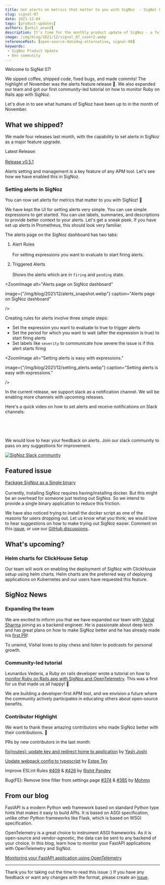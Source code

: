 ```yaml
---
title: Get alerts on metrics that matter to you with SigNoz  - SigNal 07
slug: signal-07
date: 2021-12-04
tags: [product-updates]
authors: [ankit_anand]
description: It's time for the monthly product update of SigNoz - a full-stack open-source APM tool. Find out what we've been upto at SigNoz during November, 2021.
image: /img/blog/2021/12/signal_07_cover2.webp
referencePost: [open-source-datadog-alternative, signal-08]
keywords:
 - SigNoz Product Update
 - Dev community
---
```



<head>
  <link rel="canonical" href="https://signoz.io/blog/community-update-07/"/>
</head>

Welcome to SigNal 07!

We sipped coffee, shipped code, fixed bugs, and made commits! The highlight of November was the alerts feature release 🔔. We also expanded our team and got our first community-led tutorial on how to monitor Ruby on Rails app with SigNoz.



Let's dive in to see what humans of SigNoz have been up to in the month of November.

## What we shipped?
We made four releases last month, with the capability to set alerts in SigNoz as a major feature upgrade.

Latest Release:<br></br>
[Release v0.5.1](https://github.com/SigNoz/signoz/releases/tag/v0.5.1)

Alerts setting and management is a key feature of any APM tool. Let's see how we have enabled this in SigNoz.

### Setting alerts in SigNoz
You can now set alerts for metrics that matter to you with SigNoz! 🎉 

We have kept the UI for setting alerts very simple. You can use simple expressions to get started. You can use labels, summaries, and descriptions to provide better context to your alerts. Let's get a sneak peek. If you have set up alerts in Prometheus, this should look very familiar.

The alerts page on the SigNoz dashboard has two tabs:
1. Alert Rules<br></br>
   For setting expressions you want to evaluate to start firing alerts.

2. Triggered Alerts<br></br>
   Shows the alerts which are in `firing` and `pending` state.



<ZoomImage
   alt="Alerts page on SigNoz dashboard"
   
   image={"/img/blog/2021/12/alerts_snapshot.webp"}
   caption="Alerts page on SigNoz dashboard"
   
/>

Creating rules for alerts involve three simple steps:
- Set the expression you want to evaluate to true to trigger alerts
- Set the period for which you want to wait (after the expression is true) to start firing alerts
- Set labels like `severity` to communicate how severe the issue is if this alert starts firing

<ZoomImage
   alt="Setting alerts is easy with expressions."
   
   image={"/img/blog/2021/12/setting_alerts.webp"}
   caption="Setting alerts is easy with expressions."
   
/>

In the current release, we support slack as a notification channel. We will be enabling more channels with upcoming releases.

Here's a quick video on how to set alerts and receive notifications on Slack channels:

<p>&nbsp;</p>

<Youtube id="HBLtC3UKpmA"  />

<p>&nbsp;</p>

We would love to hear your feedback on alerts. Join our slack community to pass on any suggestions for improvement.

[![SigNoz Slack community](/img/blog/common/join_slack_cta.png)](https://signoz.io/slack)

## Featured issue
[Package SigNoz as a Single binary](https://github.com/SigNoz/signoz/issues/392)<br></br>
Currently, installing SigNoz requires having/installing docker. But this might be an overhead for someone just testing out SigNoz. So we intend to provide a single binary application to reduce this friction.

We have also noticed trying to install the docker script as one of the reasons for users dropping out. Let us know what you think; we would love to hear suggestions on how to make trying out SigNoz easier. Comment on this [issue](https://github.com/SigNoz/signoz/issues/392), or use our [GitHub discussions](https://github.com/SigNoz/signoz/discussions).

## What's upcoming?
### Helm charts for ClickHouse Setup
Our team will work on enabling the deployment of SigNoz with ClickHouse setup using helm charts. Helm charts are the preferred way of deploying applications on Kubernetes and our users have requested this feature.

## SigNoz News
### Expanding the team
We are excited to inform you that we have expanded our team with [Vishal Sharma](https://www.linkedin.com/in/makeavish/) joining as a backend engineer. He is passionate about deep tech and has great plans on how to make SigNoz better and he has already made his [first PR](https://github.com/SigNoz/signoz/pull/429)!

To unwind, Vishal loves to play chess and listen to podcasts for personal growth.

### Community-led tutorial
Leunardus Vederis, a Ruby on rails developer wrote a tutorial on how to [monitor Ruby on Rails app with SigNoz and OpenTelemetry](https://medium.com/@leunardus.vederis714/monitor-your-ruby-on-rails-app-using-signoz-opentelemetry-b59578f3b252). This was a first for us that made us all happy! 🥳

We are building a developer-first APM tool, and we envision a future where the community actively participates in educating others about open-source benefits.

### Contributor Highlight
We want to thank these amazing contributors who made SigNoz better with their contributions. 🤗

PRs by new contributors in the last month:

[fix(routes): update key and redirect home to application](https://github.com/SigNoz/signoz/pull/342) by [Yash Joshi](https://github.com/jyash97)

[Update webpack config to typescript](https://github.com/SigNoz/signoz/pull/334) by [Estee Tey](https://github.com/lyqht)

Improve ESLint Rules [#409](https://github.com/SigNoz/signoz/issues/409) & [#426](https://github.com/SigNoz/signoz/pull/426) by [Rishit Pandey](https://github.com/genzyy)

Bug(FE): Remove time filter from settings page [#374](https://github.com/SigNoz/signoz/issues/374) & [#385](https://github.com/SigNoz/signoz/pull/385) by [Mohmn](https://github.com/Mohmn)


## From our blog
FastAPI is a modern Python web framework based on standard Python type hints that makes it easy to build APIs. It is based on ASGI specification, unlike other Python frameworks like Flask, which is based on WSGI specification.

OpenTelemetry is a great choice to instrument ASGI frameworks. As it is open-source and vendor-agnostic, the data can be sent to any backend of your choice. In this blog, learn how to monitor your FastAPI applications with OpenTelemetry and SigNoz.

[Monitoring your FastAPI application using OpenTelemetry](https://signoz.io/blog/opentelemetry-fastapi/)

---
Thank you for taking out the time to read this issue :) If you have any feedback or want any changes with the format, please create an [issue](https://github.com/SigNoz/signoz/issues).

